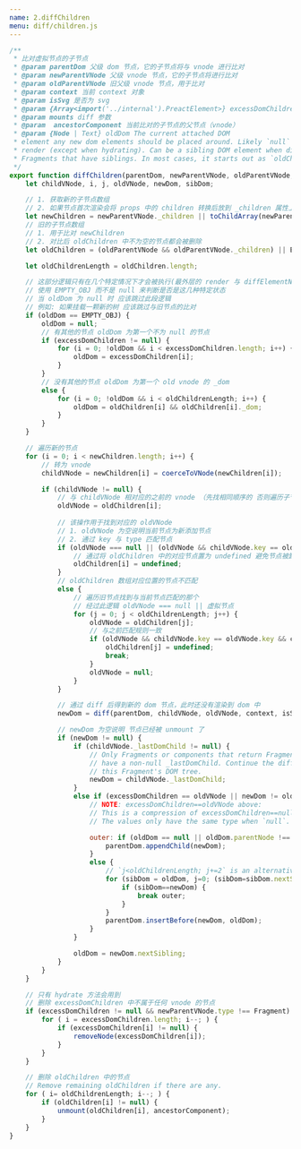 ```yaml
---
name: 2.diffChildren
menu: diff/children.js
---
```


```js
/**
 * 比对虚拟节点的子节点
 * @param parentDom 父级 dom 节点，它的子节点将与 vnode 进行比对
 * @param newParentVNode 父级 vnode 节点，它的子节点将进行比对
 * @param oldParentVNode 旧父级 vnode 节点，用于比对
 * @param context 当前 context 对象
 * @param isSvg 是否为 svg
 * @param {Array<import('../internal').PreactElement>} excessDomChildren 额外的 dom 节点
 * @param mounts diff 参数
 * @param  ancestorComponent 当前比对的子节点的父节点（vnode）  
 * @param {Node | Text} oldDom The current attached DOM
 * element any new dom elements should be placed around. Likely `null` on first
 * render (except when hydrating). Can be a sibling DOM element when diffing
 * Fragments that have siblings. In most cases, it starts out as `oldChildren[0]._dom`.
 */
export function diffChildren(parentDom, newParentVNode, oldParentVNode, context, isSvg, excessDomChildren, mounts, ancestorComponent, oldDom) {
	let childVNode, i, j, oldVNode, newDom, sibDom;

	// 1. 获取新的子节点数组 
	// 2. 如果节点首次渲染会将 props 中的 children 转换后放到 _children 属性上
	let newChildren = newParentVNode._children || toChildArray(newParentVNode.props.children, newParentVNode._children=[], coerceToVNode, true);
	// 旧的子节点数组 
	// 1. 用于比对 newChildren
	// 2. 对比后 oldChildren 中不为空的节点都会被删除
	let oldChildren = (oldParentVNode && oldParentVNode._children) || EMPTY_ARR;

	let oldChildrenLength = oldChildren.length;

    // 这部分逻辑只有在几个特定情况下才会被执行(最外层的 render 与 diffElementNodes) 
    // 使用 EMPTY_OBJ 而不是 null 来判断是否是这几种特定状态
    // 当 oldDom 为 null 时 应该跳过此段逻辑
    // 例如: 如果挂载一颗新的树 应该跳过与旧节点的比对
	if (oldDom == EMPTY_OBJ) {
        oldDom = null;
        // 有其他的节点 oldDom 为第一个不为 null 的节点
		if (excessDomChildren != null) {
			for (i = 0; !oldDom && i < excessDomChildren.length; i++) {
				oldDom = excessDomChildren[i];
			}
		}
		// 没有其他的节点 oldDom 为第一个 old vnode 的 _dom
		else {
			for (i = 0; !oldDom && i < oldChildrenLength; i++) {
				oldDom = oldChildren[i] && oldChildren[i]._dom;
			}
		}
	}

    // 遍历新的节点
	for (i = 0; i < newChildren.length; i++) {
        // 转为 vnode
		childVNode = newChildren[i] = coerceToVNode(newChildren[i]);

		if (childVNode != null) {
			// 与 childVNode 相对应的之前的 vnode （先找相同顺序的 否则遍历子节点查找）
			oldVNode = oldChildren[i];
			
			// 该操作用于找到对应的 oldVNode
			// 1. oldVNode 为空说明当前节点为新添加节点
			// 2. 通过 key 与 type 匹配节点
			if (oldVNode === null || (oldVNode && childVNode.key == oldVNode.key && childVNode.type === oldVNode.type)) {
				// 通过将 oldChildren 中的对应节点置为 undefined 避免节点被卸载 null 已经用于空节点的占位了
				oldChildren[i] = undefined;
			}
			// oldChildren 数组对应位置的节点不匹配
			else {
				// 遍历旧节点找到与当前节点匹配的那个
				// 经过此逻辑 oldVNode === null || 虚拟节点
				for (j = 0; j < oldChildrenLength; j++) {
					oldVNode = oldChildren[j];
					// 与之前匹配规则一致
					if (oldVNode && childVNode.key == oldVNode.key && childVNode.type === oldVNode.type) {
						oldChildren[j] = undefined;
						break;
					}
					oldVNode = null;
				}
			}

			// 通过 diff 后得到新的 dom 节点，此时还没有渲染到 dom 中
			newDom = diff(parentDom, childVNode, oldVNode, context, isSvg, excessDomChildren, mounts, ancestorComponent, null, oldDom);

			// newDom 为空说明 节点已经被 unmount 了
			if (newDom != null) {
				if (childVNode._lastDomChild != null) {
					// Only Fragments or components that return Fragment like VNodes will
					// have a non-null _lastDomChild. Continue the diff from the end of
					// this Fragment's DOM tree.
					newDom = childVNode._lastDomChild;
				}
				else if (excessDomChildren == oldVNode || newDom != oldDom || newDom.parentNode == null) {
					// NOTE: excessDomChildren==oldVNode above:
					// This is a compression of excessDomChildren==null && oldVNode==null!
					// The values only have the same type when `null`.

					outer: if (oldDom == null || oldDom.parentNode !== parentDom) {
						parentDom.appendChild(newDom);
					}
					else {
						// `j<oldChildrenLength; j+=2` is an alternative to `j++<oldChildrenLength/2`
						for (sibDom = oldDom, j=0; (sibDom=sibDom.nextSibling) && j<oldChildrenLength; j+=2) {
							if (sibDom==newDom) {
								break outer;
							}
						}
						parentDom.insertBefore(newDom, oldDom);
					}
				}

				oldDom = newDom.nextSibling;
			}
		}
	}

	// 只有 hydrate 方法会用到
	// 删除 excessDomChildren 中不属于任何 vnode 的节点
	if (excessDomChildren != null && newParentVNode.type !== Fragment) {
		for ( i = excessDomChildren.length; i--; ) {
			if (excessDomChildren[i] != null) {
				removeNode(excessDomChildren[i]);
			}
		}
	}

	// 删除 oldChildren 中的节点
	// Remove remaining oldChildren if there are any.
	for ( i= oldChildrenLength; i--; ) {
		if (oldChildren[i] != null) {
			unmount(oldChildren[i], ancestorComponent);
		}
	}
}
```